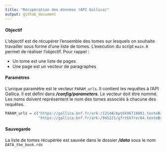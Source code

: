 ```yaml
---
title: "Récupération des données (API Gallica)"
output: github_document
---
```





#### Objectif

L'objectif est de récupérer l'ensemble des tomes sur lesquels on souhaite travailler sous forme d'une liste de tomes. L'execution du script `main.R` permet de réaliser l'objectif. Pour rappel : 

* Un tome est une liste de pages
* Une page est un vecteur de paragraphes


#### Paramètres

L'unique paramètre est le vecteur `PARAM_urls`. Il contient les requêtes à l'API Gallica. Il est défini dans **_/config/parameters_**. Le vecteur doit être nommé. Les noms doivent représentent le nom des tomes associés à chacune des requêtes.



```r
PARAM_urls = c("https://gallica.bnf.fr/ark:/12148/bpt6k96718891.texteBrut",
               "https://gallica.bnf.fr/ark:/945221/gfrt6kfrer64.texteBrut")
```




#### Sauvegarde
La liste de tomes récupérée est sauvée dans le dossier **_/data_** sous le nom `DATA_the_book.rds`


